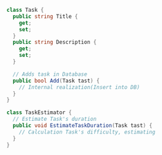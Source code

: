 ```csharp
class Task {
  public string Title {
    get;
    set;
  }
  public string Description {
    get;
    set;
  }

  // Adds task in Database
  public bool Add(Task tast) {
    // Internal realization(Insert into DB)
  }
}

class TaskEstimator {
  // Estimate Task's duration
  public void EstimateTaskDuration(Task tast) {
    // Calculation Task's difficulty, estimating
  }
}
```